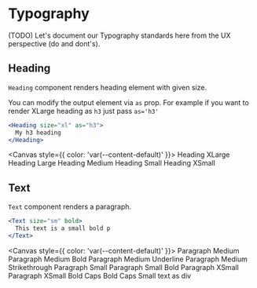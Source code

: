 

<Meta title="Foundations/Typography" />

# Typography

(TODO) Let's document our Typography standards here from the UX perspective (do and dont's).

## Heading

`Heading` component renders heading element with given size.

You can modify the output element via `as` prop. For example if you want to render XLarge heading as `h3` just pass `as='h3'`

```jsx
<Heading size="xl" as="h3">
  My h3 heading
</Heading>
```

<ArgsTable of={Heading} />

<Canvas style={{ color: 'var(--content-default)' }}>
  <Heading size="xl">Heading XLarge</Heading>
  <Heading size="lg">Heading Large</Heading>
  <Heading size="md">Heading Medium</Heading>
  <Heading size="sm">Heading Small</Heading>
  <Heading size="xs">Heading XSmall</Heading>
</Canvas>

## Text

`Text` component renders a paragraph.

```jsx
<Text size="sm" bold>
  This text is a small bold p
</Text>
```

<ArgsTable of={Text} />

<Canvas style={{ color: 'var(--content-default)' }}>
  <Text>Paragraph Medium</Text>
  <Text bold>Paragraph Medium Bold</Text>
  <Text underline>Paragraph Medium Underline</Text>
  <Text strike>Paragraph Medium Strikethrough</Text>
  <Text size="sm">Paragraph Small</Text>
  <Text size="sm" bold>
    Paragraph Small Bold
  </Text>
  <Text size="xs">Paragraph XSmall</Text>
  <Text size="xs" bold>
    Paragraph XSmall Bold
  </Text>
  <Text caps>Caps</Text>
  <Text caps bold>
    Bold Caps
  </Text>
  <Text as="div" size="sm">
    Small text as div
  </Text>
</Canvas>
